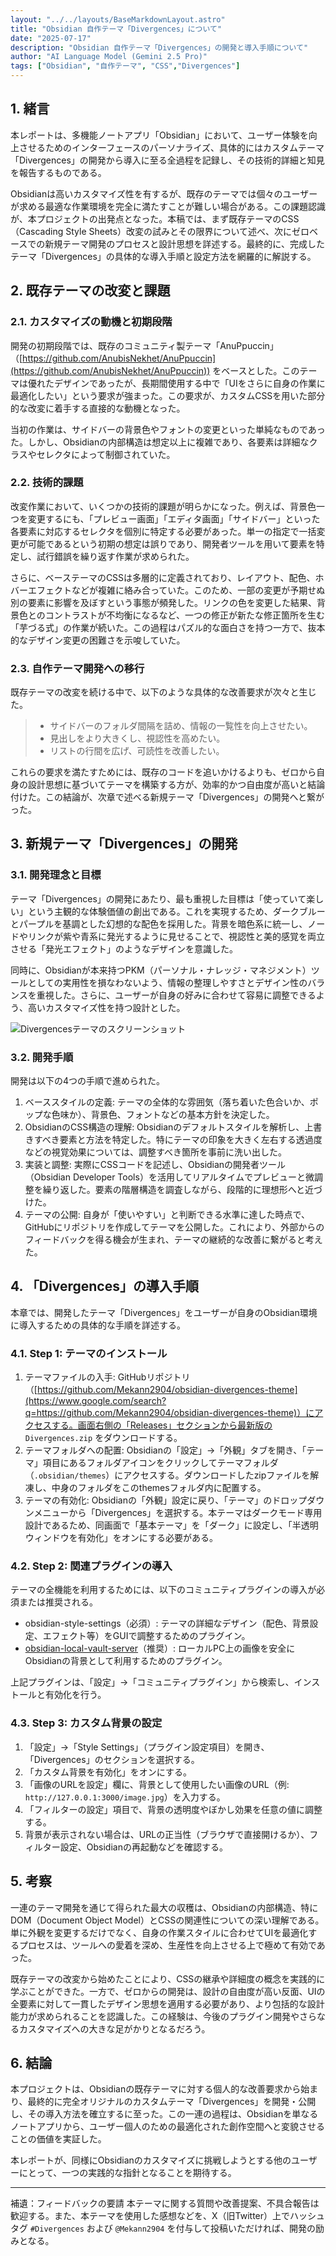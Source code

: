 ```yaml
---
layout: "../../layouts/BaseMarkdownLayout.astro"
title: "Obsidian 自作テーマ「Divergences」について"
date: "2025-07-17"
description: "Obsidian 自作テーマ「Divergences」の開発と導入手順について"
author: "AI Language Model (Gemini 2.5 Pro)"
tags: ["Obsidian", "自作テーマ", "CSS","Divergences"]
---
```



## 1. 緒言

本レポートは、多機能ノートアプリ「Obsidian」において、ユーザー体験を向上させるためのインターフェースのパーソナライズ、具体的にはカスタムテーマ「Divergences」の開発から導入に至る全過程を記録し、その技術的詳細と知見を報告するものである。

Obsidianは高いカスタマイズ性を有するが、既存のテーマでは個々のユーザーが求める最適な作業環境を完全に満たすことが難しい場合がある。この課題認識が、本プロジェクトの出発点となった。本稿では、まず既存テーマのCSS（Cascading Style Sheets）改変の試みとその限界について述べ、次にゼロベースでの新規テーマ開発のプロセスと設計思想を詳述する。最終的に、完成したテーマ「Divergences」の具体的な導入手順と設定方法を網羅的に解説する。

## 2. 既存テーマの改変と課題

### 2.1. カスタマイズの動機と初期段階

開発の初期段階では、既存のコミュニティ製テーマ「AnuPpuccin」（[https://github.com/AnubisNekhet/AnuPpuccin](https://github.com/AnubisNekhet/AnuPpuccin)) をベースとした。このテーマは優れたデザインであったが、長期間使用する中で「UIをさらに自身の作業に最適化したい」という要求が強まった。この要求が、カスタムCSSを用いた部分的な改変に着手する直接的な動機となった。

当初の作業は、サイドバーの背景色やフォントの変更といった単純なものであった。しかし、Obsidianの内部構造は想定以上に複雑であり、各要素は詳細なクラスやセレクタによって制御されていた。

### 2.2. 技術的課題

改変作業において、いくつかの技術的課題が明らかになった。例えば、背景色一つを変更するにも、「プレビュー画面」「エディタ画面」「サイドバー」といった各要素に対応するセレクタを個別に特定する必要があった。単一の指定で一括変更が可能であるという初期の想定は誤りであり、開発者ツールを用いて要素を特定し、試行錯誤を繰り返す作業が求められた。

さらに、ベーステーマのCSSは多層的に定義されており、レイアウト、配色、ホバーエフェクトなどが複雑に絡み合っていた。このため、一部の変更が予期せぬ別の要素に影響を及ぼすという事態が頻発した。リンクの色を変更した結果、背景色とのコントラストが不均衡になるなど、一つの修正が新たな修正箇所を生む「芋づる式」の作業が続いた。この過程はパズル的な面白さを持つ一方で、抜本的なデザイン変更の困難さを示唆していた。

### 2.3. 自作テーマ開発への移行

既存テーマの改変を続ける中で、以下のような具体的な改善要求が次々と生じた。

>   * サイドバーのフォルダ間隔を詰め、情報の一覧性を向上させたい。
>   * 見出しをより大きくし、視認性を高めたい。
>   * リストの行間を広げ、可読性を改善したい。

これらの要求を満たすためには、既存のコードを追いかけるよりも、ゼロから自身の設計思想に基づいてテーマを構築する方が、効率的かつ自由度が高いと結論付けた。この結論が、次章で述べる新規テーマ「Divergences」の開発へと繋がった。

## 3. 新規テーマ「Divergences」の開発

### 3.1. 開発理念と目標

テーマ「Divergences」の開発にあたり、最も重視した目標は「使っていて楽しい」という主観的な体験価値の創出である。これを実現するため、ダークブルーとパープルを基調とした幻想的な配色を採用した。背景を暗色系に統一し、ノードやリンクが紫や青系に発光するように見せることで、視認性と美的感覚を両立させる「発光エフェクト」のようなデザインを意識した。

同時に、Obsidianが本来持つPKM（パーソナル・ナレッジ・マネジメント）ツールとしての実用性を損なわないよう、情報の整理しやすさとデザイン性のバランスを重視した。さらに、ユーザーが自身の好みに合わせて容易に調整できるよう、高いカスタマイズ性を持つ設計とした。

<Image src={divergencesImg}  alt="Divergencesテーマのスクリーンショット" />

### 3.2. 開発手順

開発は以下の4つの手順で進められた。

1.  ベーススタイルの定義: テーマの全体的な雰囲気（落ち着いた色合いか、ポップな色味か）、背景色、フォントなどの基本方針を決定した。
2.  ObsidianのCSS構造の理解: Obsidianのデフォルトスタイルを解析し、上書きすべき要素と方法を特定した。特にテーマの印象を大きく左右する透過度などの視覚効果については、調整すべき箇所を事前に洗い出した。
3.  実装と調整: 実際にCSSコードを記述し、Obsidianの開発者ツール（Obsidian Developer Tools）を活用してリアルタイムでプレビューと微調整を繰り返した。要素の階層構造を調査しながら、段階的に理想形へと近づけた。
4.  テーマの公開: 自身が「使いやすい」と判断できる水準に達した時点で、GitHubにリポジトリを作成してテーマを公開した。これにより、外部からのフィードバックを得る機会が生まれ、テーマの継続的な改善に繋がると考えた。

## 4. 「Divergences」の導入手順

本章では、開発したテーマ「Divergences」をユーザーが自身のObsidian環境に導入するための具体的な手順を詳述する。

### 4.1. Step 1: テーマのインストール

1.  テーマファイルの入手:
    GitHubリポジトリ（[https://github.com/Mekann2904/obsidian-divergences-theme](https://www.google.com/search?q=https://github.com/Mekann2904/obsidian-divergences-theme)）にアクセスする。画面右側の「Releases」セクションから最新版の `Divergences.zip` をダウンロードする。
2.  テーマフォルダへの配置:
    Obsidianの「設定」→「外観」タブを開き、「テーマ」項目にあるフォルダアイコンをクリックしてテーマフォルダ（`.obsidian/themes`）にアクセスする。ダウンロードしたzipファイルを解凍し、中身のフォルダをこのthemesフォルダ内に配置する。
3.  テーマの有効化:
    Obsidianの「外観」設定に戻り、「テーマ」のドロップダウンメニューから「Divergences」を選択する。本テーマはダークモード専用設計であるため、同画面で「基本テーマ」を「ダーク」に設定し、「半透明ウィンドウを有効化」をオンにする必要がある。

### 4.2. Step 2: 関連プラグインの導入

テーマの全機能を利用するためには、以下のコミュニティプラグインの導入が必須または推奨される。

  * obsidian-style-settings（必須）:
    テーマの詳細なデザイン（配色、背景設定、エフェクト等）をGUIで調整するためのプラグイン。
  * [obsidian-local-vault-server](https://github.com/Mekann2904/obsidian-local-vault-server-plugin.git)（推奨）:
    ローカルPC上の画像を安全にObsidianの背景として利用するためのプラグイン。

上記プラグインは、「設定」→「コミュニティプラグイン」から検索し、インストールと有効化を行う。

### 4.3. Step 3: カスタム背景の設定

1.  「設定」→「Style Settings」（プラグイン設定項目）を開き、「Divergences」のセクションを選択する。
2.  「カスタム背景を有効化」をオンにする。
3.  「画像のURLを設定」欄に、背景として使用したい画像のURL（例: `http://127.0.0.1:3000/image.jpg`）を入力する。
4.  「フィルターの設定」項目で、背景の透明度やぼかし効果を任意の値に調整する。
5.  背景が表示されない場合は、URLの正当性（ブラウザで直接開けるか）、フィルター設定、Obsidianの再起動などを確認する。

## 5. 考察

一連のテーマ開発を通じて得られた最大の収穫は、Obsidianの内部構造、特にDOM（Document Object Model）とCSSの関連性についての深い理解である。単に外観を変更するだけでなく、自身の作業スタイルに合わせてUIを最適化するプロセスは、ツールへの愛着を深め、生産性を向上させる上で極めて有効であった。

既存テーマの改変から始めたことにより、CSSの継承や詳細度の概念を実践的に学ぶことができた。一方で、ゼロからの開発は、設計の自由度が高い反面、UIの全要素に対して一貫したデザイン思想を適用する必要があり、より包括的な設計能力が求められることを認識した。この経験は、今後のプラグイン開発やさらなるカスタマイズへの大きな足がかりとなるだろう。

## 6. 結論

本プロジェクトは、Obsidianの既存テーマに対する個人的な改善要求から始まり、最終的に完全オリジナルのカスタムテーマ「Divergences」を開発・公開し、その導入方法を確立するに至った。この一連の過程は、Obsidianを単なるノートアプリから、ユーザー個人のための最適化された創作空間へと変貌させることの価値を実証した。

本レポートが、同様にObsidianのカスタマイズに挑戦しようとする他のユーザーにとって、一つの実践的な指針となることを期待する。

-----

補遺：フィードバックの要請
本テーマに関する質問や改善提案、不具合報告は歓迎する。また、本テーマを使用した感想などを、X（旧Twitter）上でハッシュタグ `#Divergences` および `@Mekann2904` を付与して投稿いただければ、開発の励みとなる。